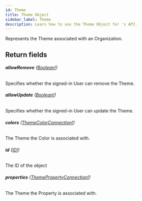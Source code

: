 ```yaml
---
id: Theme
title: Theme Object
sidebar_label: Theme
description: Learn how to use the Theme Object for 's API.
---
```


Represents the Theme associated with an Organization.

## Return fields

###### <b>allowRemove</b> ([Boolean!](api/schema/scalar/Boolean.mdx))

Specifies whether the signed-in User can remove the Theme.

###### <b>allowUpdate</b> ([Boolean!](api/schema/scalar/Boolean.mdx))

Specifies whether the signed-in User can update the Theme.

###### <b>colors</b> ([ThemeColorConnection!](api/schema/object/ThemeColorConnection.mdx))

The Theme the Color is associated with.

###### <b>id</b> ([ID!](api/schema/scalar/ID.mdx))

The ID of the object

###### <b>properties</b> ([ThemePropertyConnection!](api/schema/object/ThemePropertyConnection.mdx))

The Theme the Property is associated with.
